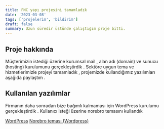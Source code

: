 ```yaml
---
title: FNC yapı projesini tamamladık
date: '2023-03-08'
tags: ['projelerim', 'bildirim']
draft: false
summary: Uzun süredir üstünde çalıştığım proje bitti.
---
```


## Proje hakkında

Müşterimizin istediği üzerine kurumsal mail , alan adı (domain) ve sunucu (hosting) kurulumunu gerçekleştirdik . Sektöre uygun tema ve hizmetlerimizle projeyi tamamladık , projemizde kullandığımız yazılımları aşağıda paylaştım .

## Kullanılan yazılımlar

Firmanın daha sonradan bize bağımlı kalmaması için WordPress kurulumu gerçekleştirdik . Kullanıcı isteği üzerine norebro temasını kullandık

[WordPress](https://wordpress.com/tr/) [Norebro teması (Wordpress)](https://themeforest.net/item/norebro-creative-multipurpose-wordpress-theme/20834703?gad_source=1&gclid=Cj0KCQjwq86wBhDiARIsAJhuphnSYfmae56VmwRLpKcd5AZA3eca5edvhpqJg-MVQ5TKFdECmUb3-YwaAl1zEALw_wcB)
